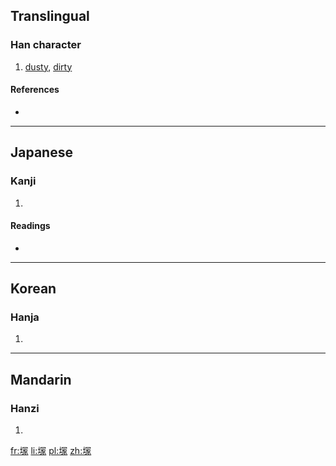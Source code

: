 {{also|塳}}
==Translingual==

===Han character===
{{Han char|rn=32|rad=土|as=10|sn=13|four=|canj=土月一人 (GBMO), X土月一人 (XGBMO)|ids=⿰[[土]][[冡]]}}

# [[dusty]], [[dirty]]

====References====
* {{Han ref|kx=0236.050|dkj=05344|hdz=10476.020|uh=585C|ud=22620}}

----

==Japanese==

===Kanji===
{{ja-kanji|grade=|rs=土10}}

# {{defn|lang=ja|sort=土10}}

====Readings====
* {{ja-readings|on=[[ほう]] (hō)|kun=[[ほこりがとぶ]] (hokorigatobu)}}

----

==Korean==

===Hanja===
{{ko-hanja|hangeul=봉|rv=bong|mr=pong}}

# {{defn|lang=ko|sort=土10}}

----

==Mandarin==

===Hanzi===
{{cmn-hanzi|pin=[[péng]] ([[peng2]])|wg=p'eng<sup>2</sup>}}

# {{defn|lang=cmn|sort=土10}}

[[fr:塜]]
[[li:塜]]
[[pl:塜]]
[[zh:塜]]